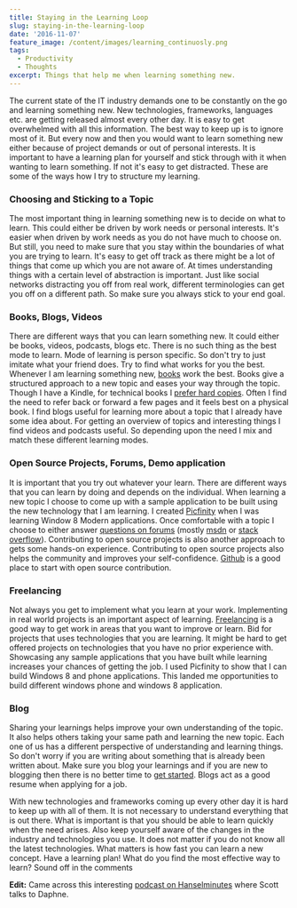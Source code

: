 ```yaml
---
title: Staying in the Learning Loop
slug: staying-in-the-learning-loop
date: '2016-11-07'
feature_image: /content/images/learning_continuosly.png
tags:
  - Productivity
  - Thoughts
excerpt: Things that help me when learning something new.
---
```

The current state of the IT industry demands one to be constantly on the go and learning something new. New technologies, frameworks, languages etc. are getting released almost every other day. It is easy to get overwhelmed with all this information. The best way to keep up is to ignore most of it. But every now and then you would want to learn something new either because of project demands or out of personal interests. It is important to have a learning plan for yourself and stick through with it when wanting to learn something. If not it's easy to get distracted. These are some of the ways how I try to structure my learning.

<ImageCard src="/content/images/learning_continuosly.png" alt="Make writing a habit - write daily" />

### Choosing and Sticking to a Topic

The most important thing in learning something new is to decide on what to learn. This could either be driven by work needs or personal interests. It's easier when driven by work needs as you do not have much to choose on. But still, you need to make sure that you stay within the boundaries of what you are trying to learn. It's easy to get off track as there might be a lot of things that come up which you are not aware of. At times understanding things with a certain level of abstraction is important. Just like social networks distracting you off from real work, different terminologies can get you off on a different path. So make sure you always stick to your end goal.

### Books, Blogs, Videos

There are different ways that you can learn something new. It could either be books, videos, podcasts, blogs etc. There is no such thing as the best mode to learn. Mode of learning is person specific. So don't try to just imitate what your friend does. Try to find what works for you the best. Whenever I am learning something new, [books](/blog/language-agnostic-books-for-every-developer-2/) work the best. Books give a structured approach to a new topic and eases your way through the topic. Though I have a Kindle, for technical books I [prefer hard copies](/blog/ebook-or-hard-copy/). Often I find the need to refer back or forward a few pages and it feels best on a physical book. I find blogs useful for learning more about a topic that I already have some idea about. For getting an overview of topics and interesting things I find videos and podcasts useful. So depending upon the need I mix and match these different learning modes.

<ImageCard src="/content/images/learning_books.jpg" alt="Current Reading List" />

### Open Source Projects, Forums, Demo application

It is important that you try out whatever your learn. There are different ways that you can learn by doing and depends on the individual. When learning a new topic I choose to come up with a sample application to be built using the new technology that I am learning. I created [Picfinity](https://www.microsoft.com/en-us/store/p/picfinity/9wzdncrdwxx8) when I was learning Window 8 Modern applications. Once comfortable with a topic I choose to either answer [questions on forums](/blog/stars-do-count/) (mostly [msdn](https://social.msdn.microsoft.com/profile/rahul%20p%20nath?type=forum&referrer=http://social.msdn.microsoft.com/Forums/azure/en-US/home?forum=AzureKeyVault) or [stack overflow](http://stackexchange.com/users/2205373/rahul-p-nath)). Contributing to open source projects is also another approach to gets some hands-on experience. Contributing to open source projects also helps the community and improves your self-confidence. [Github](https://github.com/) is a good place to start with open source contribution.

### Freelancing

Not always you get to implement what you learn at your work. Implementing in real world projects is an important aspect of learning. [Freelancing](/blog/getting-started-with-freelancing-jobs-online/) is a good way to get work in areas that you want to improve or learn. Bid for projects that uses technologies that you are learning. It might be hard to get offered projects on technologies that you have no prior experience with. Showcasing any sample applications that you have built while learning increases your chances of getting the job. I used Picfinity to show that I can build Windows 8 and phone applications. This landed me opportunities to build different windows phone and windows 8 application.

### Blog

Sharing your learnings helps improve your own understanding of the topic. It also helps others taking your same path and learning the new topic. Each one of us has a different perspective of understanding and learning things. So don't worry if you are writing about something that is already been written about. Make sure you blog your learnings and if you are new to blogging then there is no better time to [get started](/blog/tag/blogging/). Blogs act as a good resume when applying for a job.

With new technologies and frameworks coming up every other day it is hard to keep up with all of them. It is not necessary to understand everything that is out there. What is important is that you should be able to learn quickly when the need arises. Also keep yourself aware of the changes in the industry and technologies you use. It does not matter if you do not know all the latest technologies. What matters is how fast you can learn a new concept. Have a learning plan! What do you find the most effective way to learn? Sound off in the comments

**Edit:** Came across this interesting [podcast on Hanselminutes](http://hanselminutes.com/543/becoming-a-more-social-developer-with-daphne-chong) where Scott talks to Daphne.
